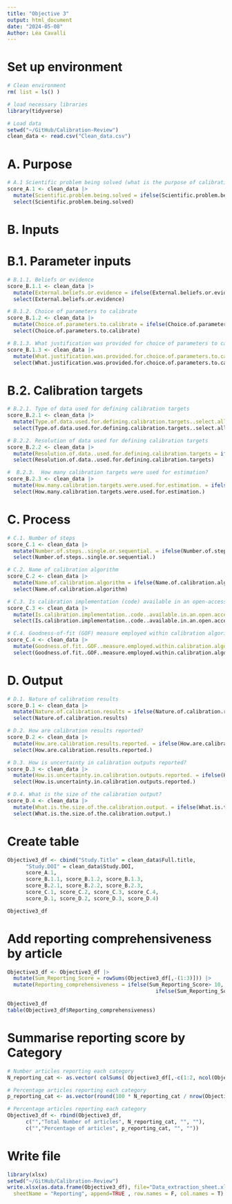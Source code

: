 ```yaml
---
title: "Objective 3"
output: html_document
date: "2024-05-08"
Author: Léa Cavalli
---
```


# Set up environment
```r
# Clean environment
rm( list = ls() )

# load necessary libraries
library(tidyverse)

# Load data
setwd("~/GitHub/Calibration-Review")
clean_data <- read.csv("Clean_data.csv")

```

# A. Purpose
```r
# A.1 Scientific problem being solved (what is the purpose of calibration?) 
score_A.1 <- clean_data |> 
  mutate(Scientific.problem.being.solved = ifelse(Scientific.problem.being.solved=="Not reported", 0, 1))|> 
  select(Scientific.problem.being.solved) 

```

# B. Inputs 
# B.1. Parameter inputs
```r
# B.1.1. Beliefs or evidence
score_B.1.1 <- clean_data |> 
  mutate(External.beliefs.or.evidence = ifelse(External.beliefs.or.evidence=="Not reported", 0, 1))|> 
  select(External.beliefs.or.evidence) 

# B.1.2. Choice of parameters to calibrate
score_B.1.2 <- clean_data |> 
  mutate(Choice.of.parameters.to.calibrate = ifelse(Choice.of.parameters.to.calibrate=="Not reported", 0, 1))|> 
  select(Choice.of.parameters.to.calibrate) 

# B.1.3. What justification was provided for choice of parameters to calibrate? Only for studies which calibrated a subset of parameters.
score_B.1.3 <- clean_data |> 
  mutate(What.justification.was.provided.for.choice.of.parameters.to.calibrate. = ifelse(What.justification.was.provided.for.choice.of.parameters.to.calibrate.=="Not reported ", 0, 1))|> 
  select(What.justification.was.provided.for.choice.of.parameters.to.calibrate.) 
```



# B.2. Calibration targets
```r
# B.2.1. Type of data used for defining calibration targets
score_B.2.1 <- clean_data |> 
  mutate(Type.of.data.used.for.defining.calibration.targets..select.all.that.apply. = ifelse(Type.of.data.used.for.defining.calibration.targets..select.all.that.apply.=="Not reported ", 0, 1))|> 
  select(Type.of.data.used.for.defining.calibration.targets..select.all.that.apply.) 

# B.2.2. Resolution of data used for defining calibration targets
score_B.2.2 <- clean_data |> 
  mutate(Resolution.of.data..used.for.defining.calibration.targets = ifelse(Resolution.of.data..used.for.defining.calibration.targets=="Not reported ", 0, 1))|> 
  select(Resolution.of.data..used.for.defining.calibration.targets) 

#  B.2.3.  How many calibration targets were used for estimation?
score_B.2.3 <- clean_data |> 
  mutate(How.many.calibration.targets.were.used.for.estimation. = ifelse(How.many.calibration.targets.were.used.for.estimation.=="Not reported ", 0, 1))|> 
  select(How.many.calibration.targets.were.used.for.estimation.) 
```


# C. Process
```r
# C.1. Number of steps 
score_C.1 <- clean_data |> 
  mutate(Number.of.steps..single.or.sequential. = ifelse(Number.of.steps..single.or.sequential.=="Not reported", 0, 1))|> 
  select(Number.of.steps..single.or.sequential.) 

# C.2. Name of calibration algorithm 
score_C.2 <- clean_data |> 
  mutate(Name.of.calibration.algorithm = ifelse(Name.of.calibration.algorithm=="Not reported", 0, 1))|> 
  select(Name.of.calibration.algorithm) 

# C.3. Is calibration implementation (code) available in an open-access repository? 
score_C.3 <- clean_data |> 
  mutate(Is.calibration.implementation..code..available.in.an.open.access.repository. = ifelse(Is.calibration.implementation..code..available.in.an.open.access.repository.=="Link reported and accessible", 0, 1))|> 
  select(Is.calibration.implementation..code..available.in.an.open.access.repository.) 

# C.4. Goodness-of-fit (GOF) measure employed within calibration algorithm
score_C.4 <- clean_data |> 
  mutate(Goodness.of.fit..GOF..measure.employed.within.calibration.algorithm = ifelse(Goodness.of.fit..GOF..measure.employed.within.calibration.algorithm=="Not reported", 0, 1))|> 
  select(Goodness.of.fit..GOF..measure.employed.within.calibration.algorithm) 

```

# D. Output 
```r
# D.1. Nature of calibration results
score_D.1 <- clean_data |> 
  mutate(Nature.of.calibration.results = ifelse(Nature.of.calibration.results=="Not reported ", 0, 1))|> 
  select(Nature.of.calibration.results) 

# D.2. How are calibration results reported? 
score_D.2 <- clean_data |> 
  mutate(How.are.calibration.results.reported. = ifelse(How.are.calibration.results.reported.=="Calibration results are not reported. ", 0, 1))|> 
  select(How.are.calibration.results.reported.) 

# D.3. How is uncertainty in calibration outputs reported? 
score_D.3 <- clean_data |> 
  mutate(How.is.uncertainty.in.calibration.outputs.reported. = ifelse(How.is.uncertainty.in.calibration.outputs.reported.=="Uncertainty in calibration outputs is not reported.", 0, 1))|> 
  select(How.is.uncertainty.in.calibration.outputs.reported.) 

# D.4. What is the size of the calibration output? 
score_D.4 <- clean_data |> 
  mutate(What.is.the.size.of.the.calibration.output. = ifelse(What.is.the.size.of.the.calibration.output.=="Not reported", 0, 1)) |> 
  select(What.is.the.size.of.the.calibration.output.) 
```



# Create table 
```r
Objective3_df <- cbind("Study.Title" = clean_data$Full.title, 
      "Study.DOI" = clean_data$Study.DOI, 
      score_A.1, 
      score_B.1.1, score_B.1.2, score_B.1.3, 
      score_B.2.1, score_B.2.2, score_B.2.3, 
      score_C.1, score_C.2, score_C.3, score_C.4, 
      score_D.1, score_D.2, score_D.3, score_D.4)

Objective3_df
```

# Add reporting comprehensiveness by article
```r
Objective3_df <- Objective3_df |> 
  mutate(Sum_Reporting_Score = rowSums(Objective3_df[,-(1:3)])) |> 
  mutate(Reporting_comprehensiveness = ifelse(Sum_Reporting_Score> 10, "High", 
                                                ifelse(Sum_Reporting_Score> 5, "Fair", "Low")))

Objective3_df
table(Objective3_df$Reporting_comprehensiveness)
```

# Summarise reporting score by Category
```r
# Number articles reporting each category
N_reporting_cat <- as.vector( colSums( Objective3_df[,-c(1:2, ncol(Objective3_df)-1, ncol(Objective3_df))] ) )

# Percentage articles reporting each category
p_reporting_cat <- as.vector(round(100 * N_reporting_cat / nrow(Objective3_df)))

# Percentage articles reporting each category
Objective3_df <- rbind(Objective3_df, 
      c("","Total Number of articles", N_reporting_cat, "", ""), 
      c("","Percentage of articles", p_reporting_cat, "", ""))

```

# Write file 
```r
library(xlsx)
setwd("~/GitHub/Calibration-Review")
write.xlsx(as.data.frame(Objective3_df), file="Data_extraction_sheet.xlsx",
  sheetName = "Reporting", append=TRUE , row.names = F, col.names = T)
```





